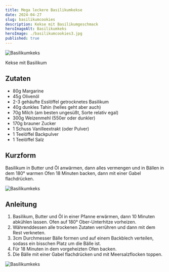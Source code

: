 ```yaml
---
title: Mega leckere Basilikumkekse
date: 2024-04-27
slug: basilikumcookies
description: Kekse mit Basilikumgeschmack
heroImageAlt: Basilikumkeks
heroImage: ./basilikumcookies3.jpg
published: true
---
```


![Basilikumkeks](./basilikumcookies1.jpg)

Kekse mit Basilikum

## Zutaten

* 80g Margarine
* 45g Olivenöl
* 2-3 gehäufte Esslöffel getrocknetes Basilikum
* 40g dunkles Tahin (helles geht aber auch)
* 70g Milch (am besten ungesüßt, Sorte relativ egal)
* 300g Weizenmehl (550er oder dunkler)
* 170g brauner Zucker
* 1 Schuss Vanilleextrakt (oder Pulver)
* 1 Teelöffel Backpulver
* 1 Teelöffel Salz

## Kurzform
Basilikum in Butter und Öl anwärmen, dann alles vermengen und in Bällen in dem 180° warmen Ofen 18 Minuten backen, dann mit einer Gabel flachdrücken.

![Basilikumkeks](./basilikumcookies2.jpg)

## Anleitung

1. Basilikum, Butter und Öl in einer Pfanne erwärmen, dann 10 Minuten abkühlen lassen. Ofen auf 180° Ober-Unterhitze vorheizen.
2. Währenddessen alle trockenen Zutaten verrühren und dann mit dem Rest verkneten.
3. 3cm Durchmesser Bälle formen und auf einem Backblech verteilen, sodass ein bisschen Platz um die Bälle ist.
4. Für 18 Minuten in dem vorgeheizten Ofen backen.
5. Die Bälle mit einer Gabel flachdrücken und mit Meersalzflocken toppen.

![Basilikumkeks](./basilikumcookies3.jpg)